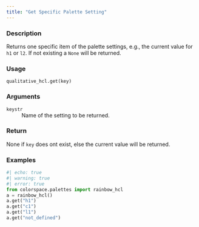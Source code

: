 ```yaml
---
title: "Get Specific Palette Setting"
---
```


### Description

Returns one specific item of the palette settings,
e.g., the current value for `h1` or `l2`.
If not existing a `None` will be returned.

### Usage

<pre><code class='language-python'>qualitative_hcl.get(key)</code></pre>

### Arguments

<dl class="pyp-list param-list">
  <dt style = "white-space: nowrap; font-family: monospace; vertical-align: top">
   <code id="colorspace.palettes.qualitative_hcl.get:key">key</code><code class="argument-class">str</code>
  </dt>
 <dd>Name of the setting to be returned.</dd>
</dl>

### Return

None if `key` does ont exist, else the current value will be
returned.

### Examples

```python
#| echo: true
#| warning: true
#| error: true
from colorspace.palettes import rainbow_hcl
a = rainbow_hcl()
a.get("h1")
a.get("c1")
a.get("l1")
a.get("not_defined")
```




